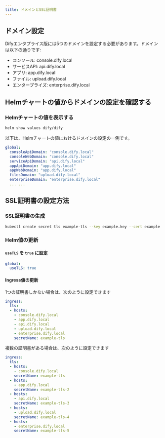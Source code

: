 ```yaml
---
title: ドメインとSSL証明書
---
```


## ドメイン設定
Difyエンタプライス版には5つのドメインを設定する必要があります。ドメインは以下の通りです:
- コンソール: console.dify.local
- サービスAPI: api.dify.local
- アプリ: app.dify.local
- ファイル: upload.dify.local
- エンタープライズ: enterprise.dify.local

## Helmチャートの値からドメインの設定を確認する

### Helmチャートの値を表示する

```bash
helm show values dify/dify
```

以下は、Helmチャートの値におけるドメインの設定の一例です。

```yaml
global:
  consoleApiDomain: "console.dify.local"
  consoleWebDomain: "console.dify.local"
  serviceApiDomain: "api.dify.local"
  appApiDomain: "app.dify.local"
  appWebDomain: "app.dify.local"
  filesDomain: "upload.dify.local"
  enterpriseDomain: "enterprise.dify.local"
  ... ...
```

## SSL証明書の設定方法
### SSL証明書の生成
````bash
kubectl create secret tls example-tls --key example.key --cert example.crt
````


### Helm値の更新
#### `useTLS` を `true` に設定
````yaml
global:
  useTLS: true
````


#### Ingress値の更新

1つの証明書しかない場合は、次のように設定できます

````yaml
ingress:
  tls: 
  - hosts:
    - console.dify.local
    - app.dify.local
    - api.dify.local
    - upload.dify.local
    - enterprise.dify.local
    secretName: example-tls
````


複数の証明書がある場合は、次のように設定できます

````yaml
ingress:
  tls: 
  - hosts:
    - console.dify.local
    secretName: example-tls
  - hosts:
    - app.dify.local
    secretName: example-tls-2
  - hosts:
    - api.dify.local
    secretName: example-tls-3
  - hosts:
    - upload.dify.local
    secretName: example-tls-4
  - hosts:
    - enterprise.dify.local
    secretName: example-tls-5
````
